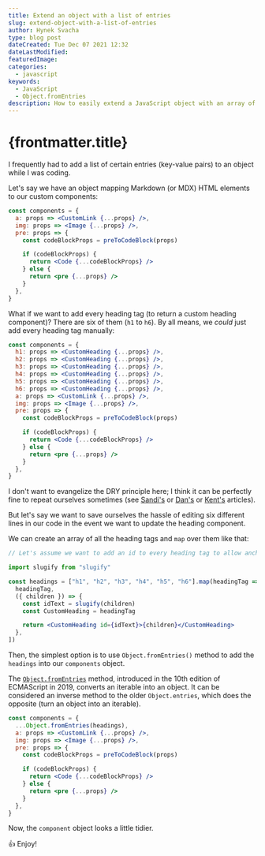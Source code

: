 ```yaml
---
title: Extend an object with a list of entries
slug: extend-object-with-a-list-of-entries
author: Hynek Svacha
type: blog post
dateCreated: Tue Dec 07 2021 12:32
dateLastModified:
featuredImage:
categories:
  - javascript
keywords:
  - JavaScript
  - Object.fromEntries
description: How to easily extend a JavaScript object with an array of entries using the "Object.fromEntries" method
---
```


# {frontmatter.title}

I frequently had to add a list of certain entries (key-value pairs) to an object while I was coding.

Let's say we have an object mapping Markdown (or MDX) HTML elements to our custom components:

```jsx
const components = {
  a: props => <CustomLink {...props} />,
  img: props => <Image {...props} />,
  pre: props => {
    const codeBlockProps = preToCodeBlock(props)

    if (codeBlockProps) {
      return <Code {...codeBlockProps} />
    } else {
      return <pre {...props} />
    }
  },
}
```

What if we want to add every heading tag (to return a custom heading component)? There are six of them (`h1` to `h6`). By all means, we _could_ just add every heading tag manually:

```jsx
const components = {
  h1: props => <CustomHeading {...props} />,
  h2: props => <CustomHeading {...props} />,
  h3: props => <CustomHeading {...props} />,
  h4: props => <CustomHeading {...props} />,
  h5: props => <CustomHeading {...props} />,
  h6: props => <CustomHeading {...props} />,
  a: props => <CustomLink {...props} />,
  img: props => <Image {...props} />,
  pre: props => {
    const codeBlockProps = preToCodeBlock(props)

    if (codeBlockProps) {
      return <Code {...codeBlockProps} />
    } else {
      return <pre {...props} />
    }
  },
}
```

I don't want to evangelize the DRY principle here; I think it can be perfectly fine to repeat ourselves sometimes (see [Sandi's](https://sandimetz.com/blog/2016/1/20/the-wrong-abstraction) or [Dan's](https://overreacted.io/goodbye-clean-code/) or [Kent's](https://kentcdodds.com/blog/aha-programming) articles).

But let's say we want to save ourselves the hassle of editing six different lines in our code in the event we want to update the heading component.

We can create an array of all the heading tags and `map` over them like that:

```jsx
// Let's assume we want to add an id to every heading tag to allow anchoring:

import slugify from "slugify"

const headings = ["h1", "h2", "h3", "h4", "h5", "h6"].map(headingTag => [
  headingTag,
  ({ children }) => {
    const idText = slugify(children)
    const CustomHeading = headingTag

    return <CustomHeading id={idText}>{children}</CustomHeading>
  },
])
```

Then, the simplest option is to use `Object.fromEntries()` method to add the `headings` into our `components` object.

The [`Object.fromEntries`](https://developer.mozilla.org/en-US/docs/Web/JavaScript/Reference/Global_Objects/Object/fromEntries) method, introduced in the 10th edition of ECMAScript in 2019, converts an iterable into an object. It can be considered an inverse method to the older `Object.entries`, which does the opposite (turn an object into an iterable).


```jsx
const components = {
  ...Object.fromEntries(headings),
  a: props => <CustomLink {...props} />,
  img: props => <Image {...props} />,
  pre: props => {
    const codeBlockProps = preToCodeBlock(props)

    if (codeBlockProps) {
      return <Code {...codeBlockProps} />
    } else {
      return <pre {...props} />
    }
  },
}
```

Now, the `component` object looks a little tidier.

👍 Enjoy!
